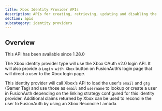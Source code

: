 ```yaml
---
title: Xbox Identity Provider APIs
description: APIs for creating, retrieving, updating and disabling the Xbox identity provider
section: apis
subcategory: identity providers
---
```


<PremiumEditionBlurb />

## Overview

<Aside type="version">
This API has been available since 1.28.0
</Aside>

The Xbox identity provider type will use the Xbox OAuth v2.0 login API. It will also provide a `Login with Xbox` button on FusionAuth’s login page that will direct a user to the Xbox login page.

This identity provider will call Xbox’s API to load the user's `email` and `gtg` (Gamer Tag) and use those as `email` and `username` to lookup or create a user in FusionAuth depending on the linking strategy configured for this identity provider. Additional claims returned by Xbox can be used to reconcile the user to FusionAuth by using an Xbox Reconcile Lambda.

<TokenStorageNote idp_long_lived_token_type="refresh"
                  idp_refresh_additional_info_url="https://learn.microsoft.com/en-us/gaming/gdk/_content/gc/live/features/s2s-auth-calls/service-authentication/live-service-authentication-nav"
                  idp_display_name="Xbox"
                  token_name="refresh_token"
                  return_text="Xbox API"
                  hide_token_map_deprecation={true} />

<OauthIdpOperations idp_long_lived_token_type="refresh"
                    idp_refresh_additional_info_url="https://learn.microsoft.com/en-us/gaming/gdk/_content/gc/live/features/s2s-auth-calls/service-authentication/live-service-authentication-nav"
                    idp_display_name="Xbox"
                    idp_id="af53ab21-34c3-468a-8ba2-ecb3905f67f2"
                    idp_linking_strategy="CreatePendingLink"
                    idp_lowercase="xbox"
                    idp_since="12800"
                    idp_token_or_code="token or code"
                    idp_type="Xbox" />

